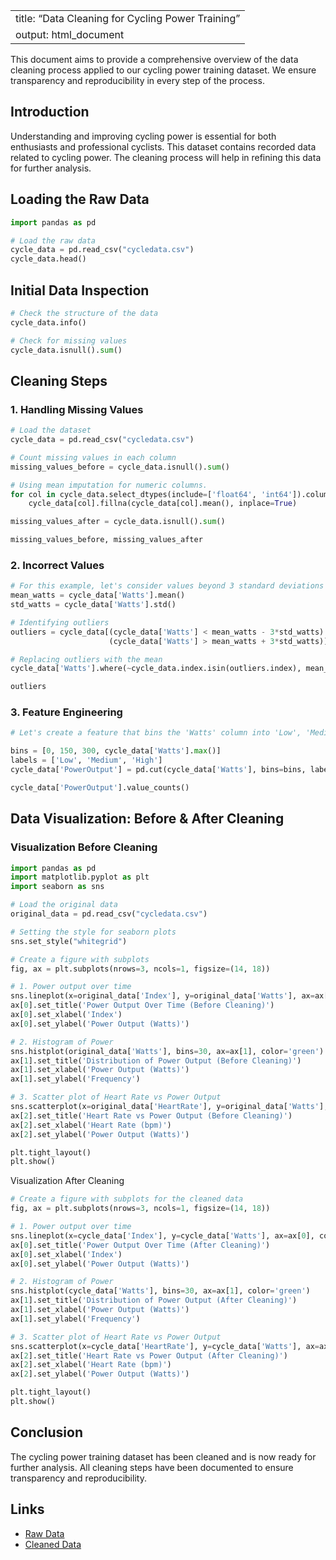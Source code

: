 
---
title: "Data Cleaning for Cycling Power Training"
output: html_document
---


This document aims to provide a comprehensive overview of the data cleaning process applied to our cycling power training dataset. We ensure transparency and reproducibility in every step of the process. 

## Introduction

Understanding and improving cycling power is essential for both enthusiasts and professional cyclists. This dataset contains recorded data related to cycling power. The cleaning process will help in refining this data for further analysis.

## Loading the Raw Data

```{python}
import pandas as pd

# Load the raw data
cycle_data = pd.read_csv("cycledata.csv")
cycle_data.head()
```

## Initial Data Inspection

```{python}
# Check the structure of the data
cycle_data.info()

# Check for missing values
cycle_data.isnull().sum()
```

## Cleaning Steps

### 1. Handling Missing Values

```{python}
# Load the dataset
cycle_data = pd.read_csv("cycledata.csv")

# Count missing values in each column
missing_values_before = cycle_data.isnull().sum()

# Using mean imputation for numeric columns.
for col in cycle_data.select_dtypes(include=['float64', 'int64']).columns:
    cycle_data[col].fillna(cycle_data[col].mean(), inplace=True)

missing_values_after = cycle_data.isnull().sum()

missing_values_before, missing_values_after
```

### 2. Incorrect Values
```{python}
# For this example, let's consider values beyond 3 standard deviations as outliers for the 'Watts' column.
mean_watts = cycle_data['Watts'].mean()
std_watts = cycle_data['Watts'].std()

# Identifying outliers
outliers = cycle_data[(cycle_data['Watts'] < mean_watts - 3*std_watts) | 
                      (cycle_data['Watts'] > mean_watts + 3*std_watts)]

# Replacing outliers with the mean
cycle_data['Watts'].where(~cycle_data.index.isin(outliers.index), mean_watts, inplace=True)

outliers
```

### 3. Feature Engineering

```{python}
# Let's create a feature that bins the 'Watts' column into 'Low', 'Medium', and 'High' power output.

bins = [0, 150, 300, cycle_data['Watts'].max()]
labels = ['Low', 'Medium', 'High']
cycle_data['PowerOutput'] = pd.cut(cycle_data['Watts'], bins=bins, labels=labels, include_lowest=True)

cycle_data['PowerOutput'].value_counts()

```


## Data Visualization: Before & After Cleaning

### Visualization Before Cleaning

```{python}
import pandas as pd
import matplotlib.pyplot as plt 
import seaborn as sns

# Load the original data
original_data = pd.read_csv("cycledata.csv")

# Setting the style for seaborn plots
sns.set_style("whitegrid")

# Create a figure with subplots
fig, ax = plt.subplots(nrows=3, ncols=1, figsize=(14, 18))

# 1. Power output over time
sns.lineplot(x=original_data['Index'], y=original_data['Watts'], ax=ax[0], color='blue')
ax[0].set_title('Power Output Over Time (Before Cleaning)')
ax[0].set_xlabel('Index')
ax[0].set_ylabel('Power Output (Watts)')

# 2. Histogram of Power
sns.histplot(original_data['Watts'], bins=30, ax=ax[1], color='green')
ax[1].set_title('Distribution of Power Output (Before Cleaning)')
ax[1].set_xlabel('Power Output (Watts)')
ax[1].set_ylabel('Frequency')

# 3. Scatter plot of Heart Rate vs Power Output
sns.scatterplot(x=original_data['HeartRate'], y=original_data['Watts'], ax=ax[2], color='red', alpha=0.6)
ax[2].set_title('Heart Rate vs Power Output (Before Cleaning)')
ax[2].set_xlabel('Heart Rate (bpm)')
ax[2].set_ylabel('Power Output (Watts)')

plt.tight_layout()
plt.show()
```

Visualization After Cleaning
```{python}
# Create a figure with subplots for the cleaned data
fig, ax = plt.subplots(nrows=3, ncols=1, figsize=(14, 18))

# 1. Power output over time
sns.lineplot(x=cycle_data['Index'], y=cycle_data['Watts'], ax=ax[0], color='blue')
ax[0].set_title('Power Output Over Time (After Cleaning)')
ax[0].set_xlabel('Index')
ax[0].set_ylabel('Power Output (Watts)')

# 2. Histogram of Power
sns.histplot(cycle_data['Watts'], bins=30, ax=ax[1], color='green')
ax[1].set_title('Distribution of Power Output (After Cleaning)')
ax[1].set_xlabel('Power Output (Watts)')
ax[1].set_ylabel('Frequency')

# 3. Scatter plot of Heart Rate vs Power Output
sns.scatterplot(x=cycle_data['HeartRate'], y=cycle_data['Watts'], ax=ax[2], color='red', alpha=0.6)
ax[2].set_title('Heart Rate vs Power Output (After Cleaning)')
ax[2].set_xlabel('Heart Rate (bpm)')
ax[2].set_ylabel('Power Output (Watts)')

plt.tight_layout()
plt.show()
```


## Conclusion

The cycling power training dataset has been cleaned and is now ready for further analysis. All cleaning steps have been documented to ensure transparency and reproducibility.

## Links

- [Raw Data](cycledata.csv)
- [Cleaned Data](cleaned_with_user_code_cycledata.csv)

